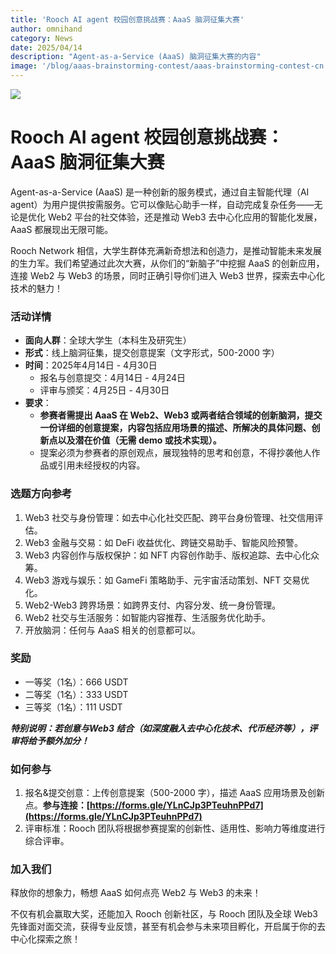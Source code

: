 ```yaml
---
title: 'Rooch AI agent 校园创意挑战赛：AaaS 脑洞征集大赛'
author: omnihand
category: News
date: 2025/04/14
description: "Agent-as-a-Service (AaaS) 脑洞征集大赛的内容"
image: '/blog/aaas-brainstorming-contest/aaas-brainstorming-contest-cn.png'
---
```



<PostHeader />

![](/blog/aaas-brainstorming-contest/aaas-brainstorming-contest-cn.png)

# Rooch AI agent 校园创意挑战赛：AaaS 脑洞征集大赛

Agent-as-a-Service (AaaS) 是一种创新的服务模式，通过自主智能代理（AI agent）为用户提供按需服务。它可以像贴心助手一样，自动完成复杂任务——无论是优化 Web2 平台的社交体验，还是推动 Web3 去中心化应用的智能化发展，AaaS 都展现出无限可能。

Rooch Network 相信，大学生群体充满新奇想法和创造力，是推动智能未来发展的生力军。我们希望通过此次大赛，从你们的“新脑子”中挖掘 AaaS 的创新应用，连接 Web2 与 Web3 的场景，同时正确引导你们进入 Web3 世界，探索去中心化技术的魅力！

### 活动详情

- **面向人群**：全球大学生（本科生及研究生）
- **形式**：线上脑洞征集，提交创意提案（文字形式，500-2000 字）
- **时间**：2025年4月14日 - 4月30日
    - 报名与创意提交：4月14日 - 4月24日
    - 评审与颁奖：4月25日 - 4月30日
- **要求**：
    - **参赛者需提出 AaaS 在 Web2、Web3 或两者结合领域的创新脑洞，提交一份详细的创意提案，内容包括应用场景的描述、所解决的具体问题、创新点以及潜在价值（无需 demo 或技术实现）。**
    - 提案必须为参赛者的原创观点，展现独特的思考和创意，不得抄袭他人作品或引用未经授权的内容。

### 选题方向参考

1. Web3 社交与身份管理：如去中心化社交匹配、跨平台身份管理、社交信用评估。
2. Web3 金融与交易：如 DeFi 收益优化、跨链交易助手、智能风险预警。
3. Web3 内容创作与版权保护：如 NFT 内容创作助手、版权追踪、去中心化众筹。
4. Web3 游戏与娱乐：如 GameFi 策略助手、元宇宙活动策划、NFT 交易优化。
5. Web2-Web3 跨界场景：如跨界支付、内容分发、统一身份管理。
6. Web2 社交与生活服务：如智能内容推荐、生活服务优化助手。
7. 开放脑洞：任何与 AaaS 相关的创意都可以。

### 奖励

- 一等奖（1名）：666 USDT
- 二等奖（1名）：333 USDT
- 三等奖（1名）：111 USDT

***特别说明：若创意与Web3 结合（如深度融入去中心化技术、代币经济等），评审将给予额外加分！***

### 如何参与

1. 报名&提交创意：上传创意提案（500-2000 字），描述 AaaS 应用场景及创新点。**参与连接：[https://forms.gle/YLnCJp3PTeuhnPPd7](https://forms.gle/YLnCJp3PTeuhnPPd7)**
2. 评审标准：Rooch 团队将根据参赛提案的创新性、适用性、影响力等维度进行综合评审。

### 加入我们

释放你的想象力，畅想 AaaS 如何点亮 Web2 与 Web3 的未来！

不仅有机会赢取大奖，还能加入 Rooch 创新社区，与 Rooch 团队及全球 Web3 先锋面对面交流，获得专业反馈，甚至有机会参与未来项目孵化，开启属于你的去中心化探索之旅！
